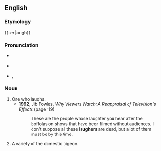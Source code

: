 ==English==

===Etymology===
{{-er|laugh}}

===Pronunciation===
* {{a|UK}} {{enPR|lăfə|läfə}} {{IPA|/ˈlæfə/|/ˈlɑːfə/|lang=en}}
* {{a|US}} {{enPR|lăfə}} {{IPA|/ˈlæfɚ/|lang=en}}
* {{rhymes|æfə(r)|lang=en}}, {{rhymes|ɑːfə(r)|lang=en}}

===Noun===
{{en-noun}}

# One who laughs.
#* '''1992''', Jib Fowles, ''Why Viewers Watch: A Reappraisal of Television's Effects'' (page 119)
#*: These are the people whose laughter you hear after the boffolas on shows that have been filmed without audiences. I don't suppose all these '''laughers''' are dead, but a lot of them must be by this time.
# A variety of the domestic pigeon.